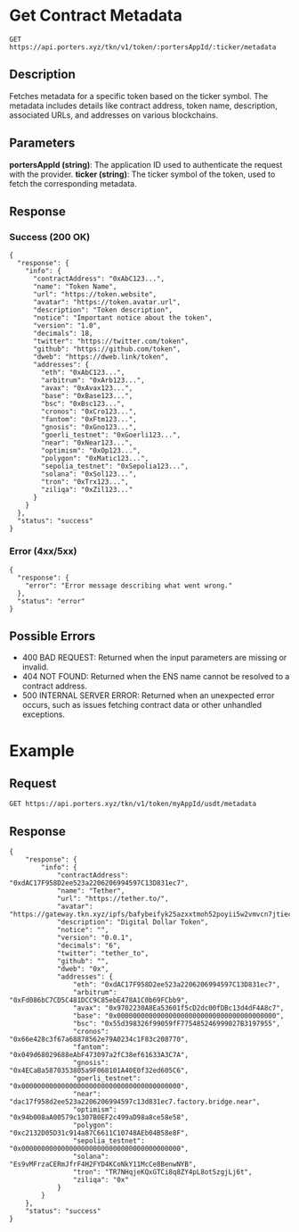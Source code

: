 # Get Contract Metadata
`GET https://api.porters.xyz/tkn/v1/token/:portersAppId/:ticker/metadata`

## Description
Fetches metadata for a specific token based on the ticker symbol. The metadata includes details like contract address, token name, description, associated URLs, and addresses on various blockchains.

## Parameters
**portersAppId (string)**: The application ID used to authenticate the request with the provider.
**ticker (string)**: The ticker symbol of the token, used to fetch the corresponding metadata.

## Response

### Success (200 OK)

```
{
  "response": {
    "info": {
      "contractAddress": "0xAbC123...",
      "name": "Token Name",
      "url": "https://token.website",
      "avatar": "https://token.avatar.url",
      "description": "Token description",
      "notice": "Important notice about the token",
      "version": "1.0",
      "decimals": 18,
      "twitter": "https://twitter.com/token",
      "github": "https://github.com/token",
      "dweb": "https://dweb.link/token",
      "addresses": {
        "eth": "0xAbC123...",
        "arbitrum": "0xArb123...",
        "avax": "0xAvax123...",
        "base": "0xBase123...",
        "bsc": "0xBsc123...",
        "cronos": "0xCro123...",
        "fantom": "0xFtm123...",
        "gnosis": "0xGno123...",
        "goerli_testnet": "0xGoerli123...",
        "near": "0xNear123...",
        "optimism": "0xOp123...",
        "polygon": "0xMatic123...",
        "sepolia_testnet": "0xSepolia123...",
        "solana": "0xSol123...",
        "tron": "0xTrx123...",
        "ziliqa": "0xZil123..."
      }
    }
  },
  "status": "success"
}
```

### Error (4xx/5xx)

```
{
  "response": {
    "error": "Error message describing what went wrong."
  },
  "status": "error"
}
```

## Possible Errors
- 400 BAD REQUEST: Returned when the input parameters are missing or invalid.
- 404 NOT FOUND: Returned when the ENS name cannot be resolved to a contract address.
- 500 INTERNAL SERVER ERROR: Returned when an unexpected error occurs, such as issues fetching contract data or other unhandled exceptions.

# Example

## Request

`GET https://api.porters.xyz/tkn/v1/token/myAppId/usdt/metadata`

## Response

```
{
    "response": {
        "info": {
            "contractAddress": "0xdAC17F958D2ee523a2206206994597C13D831ec7",
            "name": "Tether",
            "url": "https://tether.to/",
            "avatar": "https://gateway.tkn.xyz/ipfs/bafybeifyk25azxxtmoh52poyii5w2vmvcn7jtiecnqhilfmlriqs6t4jia",
            "description": "Digital Dollar Token",
            "notice": "",
            "version": "0.0.1",
            "decimals": "6",
            "twitter": "tether_to",
            "github": "",
            "dweb": "0x",
            "addresses": {
                "eth": "0xdAC17F958D2ee523a2206206994597C13D831ec7",
                "arbitrum": "0xFd086bC7CD5C481DCC9C85ebE478A1C0b69FCbb9",
                "avax": "0x9702230A8Ea53601f5cD2dc00fDBc13d4dF4A8c7",
                "base": "0x0000000000000000000000000000000000000000",
                "bsc": "0x55d398326f99059fF775485246999027B3197955",
                "cronos": "0x66e428c3f67a68878562e79A0234c1F83c208770",
                "fantom": "0x049d68029688eAbF473097a2fC38ef61633A3C7A",
                "gnosis": "0x4ECaBa5870353805a9F068101A40E0f32ed605C6",
                "goerli_testnet": "0x0000000000000000000000000000000000000000",
                "near": "dac17f958d2ee523a2206206994597c13d831ec7.factory.bridge.near",
                "optimism": "0x94b008aA00579c1307B0EF2c499aD98a8ce58e58",
                "polygon": "0xc2132D05D31c914a87C6611C10748AEb04B58e8F",
                "sepolia_testnet": "0x0000000000000000000000000000000000000000",
                "solana": "Es9vMFrzaCERmJfrF4H2FYD4KCoNkY11McCe8BenwNYB",
                "tron": "TR7NHqjeKQxGTCi8q8ZY4pL8otSzgjLj6t",
                "ziliqa": "0x"
            }
        }
    },
    "status": "success"
}
```
